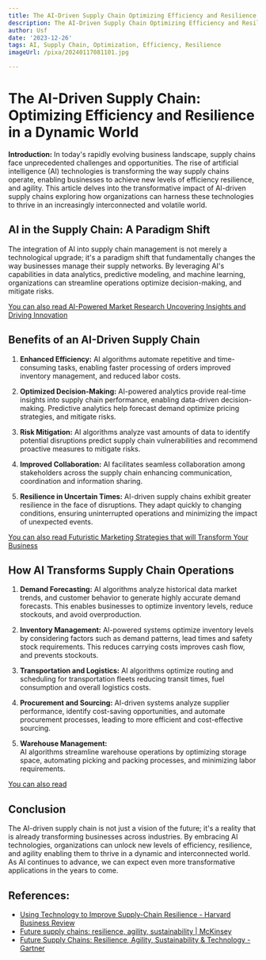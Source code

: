 ```yaml
---
title: The AI-Driven Supply Chain Optimizing Efficiency and Resilience
description: The AI-Driven Supply Chain Optimizing Efficiency and Resilience
author: Usf
date: '2023-12-26'
tags: AI, Supply Chain, Optimization, Efficiency, Resilience
imageUrl: /pixa/20240117081101.jpg

---
```

# The AI-Driven Supply  Chain: Optimizing Efficiency and Resilience in a Dynamic World

**Introduction:** 
In today's rapidly evolving business landscape, supply chains  face unprecedented challenges and opportunities. The rise of artificial intelligence (AI) technologies is transforming the  way supply chains operate, enabling businesses to achieve new  levels of efficiency resilience, and agility. This article delves into the transformative impact  of AI-driven supply chains exploring how organizations can harness these technologies to thrive in an increasingly interconnected and  volatile world.

## AI in  the Supply Chain: A Paradigm Shift

The integration of AI into supply chain management is not merely  a technological upgrade; it's a paradigm shift that  fundamentally changes the way businesses manage their  supply networks. By leveraging AI's capabilities  in data analytics, predictive modeling, and machine  learning, organizations can  streamline operations optimize decision-making, and mitigate risks.

[You can also read AI-Powered Market Research Uncovering Insights and Driving Innovation](AI-Powered%20Market%20Research%20Uncovering%20Insights%20and%20Driving%20Innovation)


## Benefits of an AI-Driven Supply Chain

1. **Enhanced Efficiency:** 
AI algorithms automate repetitive and time-consuming tasks, enabling faster processing of orders improved inventory management, and reduced labor costs.

2. **Optimized Decision-Making:** 
AI-powered analytics provide real-time insights  into supply chain  performance, enabling data-driven decision-making. Predictive analytics help forecast demand optimize pricing strategies, and mitigate risks.

3.  **Risk Mitigation:** 
AI algorithms analyze vast amounts of data to identify potential disruptions predict supply chain vulnerabilities and recommend  proactive measures to  mitigate risks.

4. **Improved Collaboration:** 
AI facilitates seamless  collaboration among stakeholders across the supply chain enhancing communication, coordination and information sharing.

5. **Resilience in Uncertain Times:** 
AI-driven supply chains exhibit greater resilience  in the face of disruptions. They adapt quickly to changing  conditions, ensuring uninterrupted  operations and minimizing the impact of unexpected events.

[You can also read Futuristic Marketing Strategies that will Transform Your  Business](Futuristic%20Marketing%20Strategies%20that%20will%20Transform%20Your%20Business)


## How AI Transforms Supply Chain Operations

1. **Demand Forecasting:** 
AI algorithms analyze historical data market trends, and customer behavior to generate  highly accurate demand forecasts. This enables businesses to optimize inventory levels, reduce stockouts, and avoid overproduction.

2.  **Inventory Management:** 
AI-powered systems  optimize inventory levels by considering factors  such as demand patterns,  lead times and safety stock requirements.  This reduces carrying costs improves  cash flow, and prevents stockouts.

3. **Transportation and Logistics:** 
AI algorithms optimize  routing and scheduling for transportation fleets reducing transit times, fuel consumption and overall logistics  costs.

4. **Procurement and  Sourcing:** 
AI-driven systems analyze  supplier performance, identify  cost-saving opportunities, and automate procurement processes, leading to more efficient and cost-effective sourcing.

5. **Warehouse Management:**  
AI algorithms streamline warehouse operations by optimizing storage space, automating picking and packing processes, and minimizing labor requirements.

[You can also read ]()


##  Conclusion

The AI-driven supply chain is not just  a vision of the future; it's a reality that  is already transforming businesses across  industries. By embracing AI  technologies, organizations can  unlock new levels  of efficiency, resilience, and agility  enabling them to thrive in a dynamic and interconnected world. As AI  continues to  advance, we can expect even more transformative applications in the years to  come.

## References:
- [Using Technology to Improve Supply-Chain Resilience - Harvard Business Review](https://hbr.org/2023/09/using-technology-to-improve-supply-chain-resilience)
- [Future supply chains: resilience, agility, sustainability | McKinsey](https://www.mckinsey.com/capabilities/operations/our-insights/future-proofing-the-supply-chain)
- [Future Supply Chains: Resilience, Agility, Sustainability & Technology - Gartner](https://www.gartner.com/en/supply-chain/topics/future-of-supply-chain)
